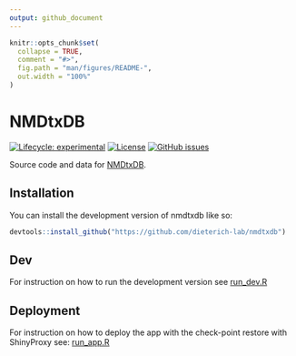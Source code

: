 ```yaml
---
output: github_document
---
```


<!-- README.md is generated from README.Rmd. Please edit that file -->

```r
knitr::opts_chunk$set(
  collapse = TRUE,
  comment = "#>",
  fig.path = "man/figures/README-",
  out.width = "100%"
)
```

# NMDtxDB

<!-- badges: start -->
[![Lifecycle: experimental](https://img.shields.io/badge/lifecycle-experimental-orange.svg)](https://lifecycle.r-lib.org/articles/stages.html#experimental)
[![License](https://img.shields.io/github/license/dieterich-lab/nmdtxdb)](LICENSE)
[![GitHub issues](https://img.shields.io/github/issues/dieterich-lab/nmdtxdb)](https://github.com/dieterich-lab/nmdtxdb/issues)

<!-- badges: end -->

Source code and data for [NMDtxDB]( https://shiny.dieterichlab.org/app/NMDtxDB).

## Installation

You can install the development version of nmdtxdb like so:

``` r
devtools::install_github("https://github.com/dieterich-lab/nmdtxdb")
```

## Dev  
For instruction on how to run the development version see [run_dev.R](dev/run_dev.R)
 
## Deployment

For instruction on how to deploy the app with the check-point restore with ShinyProxy see: [run_app.R](For instruction on how to run the development version see [deploy/README.md](deploy/README.md).
)
